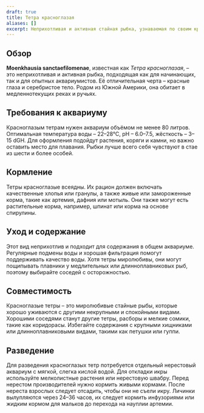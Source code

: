 ```yaml
---
draft: true
title: Тетра красноглазая
aliases: []
excerpt: Неприхотливая и активная стайная рыбка, узнаваемая по своим красным глазам и серебристому телу.
---
```


## Обзор

**Moenkhausia sanctaefilomenae**, известная как _Тетра красноглазая_, – это неприхотливая и активная рыбка, подходящая
как для начинающих, так и для опытных аквариумистов. Её отличительная черта – красные глаза и серебристое тело. Родом из
Южной Америки, она обитает в медленнотекущих реках и ручьях.

## Требования к аквариуму

Красноглазым тетрам нужен аквариум объёмом не менее 80 литров. Оптимальная температура воды – 22–28°C, pH – 6.0–7.5,
жёсткость – 3–15 dGH. Для оформления подойдут растения, коряги и камни, но важно оставить место для плавания. Рыбки
лучше всего себя чувствуют в стае из шести и более особей.

## Кормление

Тетры красноглазые всеядны. Их рацион должен включать качественные хлопья или гранулы, а также живые или замороженные
корма, такие как артемия, дафния или мотыль. Они также могут есть растительные корма, например, шпинат или корма на
основе спирулины.

## Уход и содержание

Этот вид неприхотлив и подходит для содержания в общем аквариуме. Регулярные подмены воды и хорошая фильтрация помогут
поддерживать качество воды. Хотя тетры миролюбивы, они могут пощипывать плавники у медлительных или длинноплавниковых
рыб, поэтому выбирайте соседей с осторожностью.

## Совместимость

Красноглазые тетры – это миролюбивые стайные рыбы, которые хорошо уживаются с другими некрупными и спокойными видами.
Хорошими соседями станут другие тетры, расборы и мелкие сомики, такие как коридорасы. Избегайте содержания с крупными
хищниками или длинноплавниковыми видами, такими как петушки или гуппи.

## Разведение

Для разведения красноглазых тетр потребуется отдельный нерестовый аквариум с мягкой, слегка кислой водой. Для откладки
икры используйте мелколистные растения или нерестовую швабру. Перед нерестом производителей нужно кормить живыми
кормами. После нереста взрослых следует отсадить, чтобы они не съели икру. Личинки вылупляются через 24–36 часов, их
следует кормить инфузориями или жидким кормом для мальков до перехода на науплии артемии.
